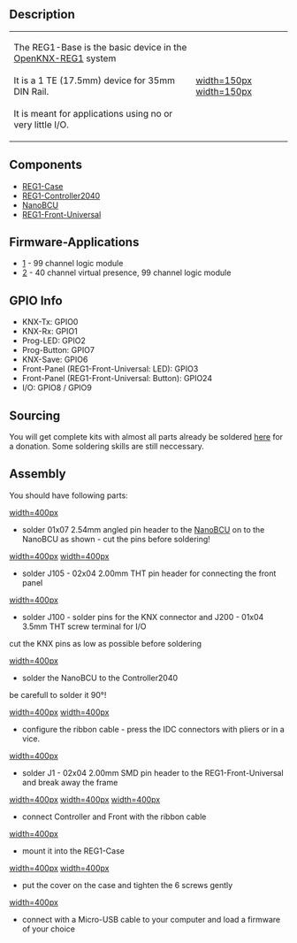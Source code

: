 == Description ==

{|
|-
| The REG1-Base is the basic device in the [[OpenKNX-REG1]] system<br><br>
It is a 1 TE (17.5mm) device for 35mm DIN Rail.<br><br>
It is meant for applications using no or very little I/O.
| [[https://github.com/OpenKNX/OpenKNX-REG1/blob/main/doc/Renderings/OpenKNX_REG1_Base_Teaser_CATIA.png|width=150px]] [[https://github.com/OpenKNX/OpenKNX-REG1/blob/main/doc/Renderings/OpenKNX_REG1_Base_Teaser_CATIA_open.png|width=150px]]
|}

== Components ==

* [[REG1-Case]]
* [[REG1-Controller2040]]
* [[NanoBCU]]
* [[REG1-Front-Universal]]

== Firmware-Applications ==

* [https://github.com/OpenKNX/OpenKNX/wiki/Produktinfo-Logikmodul] - 99 channel logic module
* [https://github.com/OpenKNX/OpenKNX/wiki/Produktinfo-Pr%C3%A4senzmodul] - 40 channel virtual presence, 99 channel logic module

== GPIO Info ==

* KNX-Tx: GPIO0
* KNX-Rx: GPIO1
* Prog-LED: GPIO2
* Prog-Button: GPIO7
* KNX-Save: GPIO6
* Front-Panel (REG1-Front-Universal: LED): GPIO3
* Front-Panel (REG1-Front-Universal: Button): GPIO24
* I/O: GPIO8 / GPIO9


== Sourcing ==

You will get complete kits with almost all parts already be soldered [http://spenden.openknx.de here] for a donation. Some soldering skills are still  neccessary.

== Assembly ==

You should have following parts:

[[https://github.com/OpenKNX/OpenKNX-REG1/blob/main/doc/Pictures/Assembly-REG1-Base/20221121_085129%20(Mittel).jpg|width=400px]]
* solder 01x07 2.54mm angled pin header to the [[NanoBCU]] on to the NanoBCU as shown - cut the pins before soldering!

[[https://github.com/OpenKNX/OpenKNX-REG1/blob/main/doc/Pictures/Assembly-REG1-Base/IMG_20221104_085111029%20(Mittel).jpg|width=400px]]
[[https://github.com/OpenKNX/OpenKNX-REG1/blob/main/doc/Pictures/Assembly-REG1-Base/IMG_20221104_085452516%20(Mittel).jpg|width=400px]]

* solder J105 - 02x04 2.00mm THT pin header for connecting the front panel

[[https://github.com/OpenKNX/OpenKNX-REG1/blob/main/doc/Pictures/Assembly-REG1-Base/20221121_093125.jpg|width=400px]]

* solder J100 - solder pins for the KNX connector and J200 - 01x04 3.5mm THT screw terminal for I/O
cut the KNX pins as low as possible before soldering

[[https://github.com/OpenKNX/OpenKNX-REG1/blob/main/doc/Pictures/Assembly-REG1-Base/20221121_093508%20(Mittel).jpg|width=400px]]

* solder the NanoBCU to the Controller2040
be carefull to solder it 90°!

[[https://github.com/OpenKNX/OpenKNX-REG1/blob/main/doc/Pictures/Assembly-REG1-Base/20221121_113442%20(Mittel).jpg|width=400px]]
[[https://github.com/OpenKNX/OpenKNX-REG1/blob/main/doc/Pictures/Assembly-REG1-Base/20221121_113550%20(Mittel).jpg|width=400px]]

* configure the ribbon cable - press the IDC connectors with pliers or in a vice.

[[https://github.com/OpenKNX/OpenKNX-REG1/blob/main/doc/Pictures/Assembly-REG1-Base/20221121_113302%20(Mittel).jpg|width=400px]]


* solder J1 - 02x04 2.00mm SMD pin header to the REG1-Front-Universal and break away the frame

[[https://github.com/OpenKNX/OpenKNX-REG1/blob/main/doc/Pictures/Assembly-REG1-Base/20221120_205541%20(Mittel).jpg|width=400px]]
[[https://github.com/OpenKNX/OpenKNX-REG1/blob/main/doc/Pictures/Assembly-REG1-Base/20221120_210241%20(Mittel).jpg|width=400px]]
[[https://github.com/OpenKNX/OpenKNX-REG1/blob/main/doc/Pictures/Assembly-REG1-Base/20221120_210323%20(Mittel).jpg|width=400px]]


* connect Controller and Front with the ribbon cable

[[https://github.com/OpenKNX/OpenKNX-REG1/blob/main/doc/Pictures/Assembly-REG1-Base/20221121_114226%20(Mittel).jpg|width=400px]]


* mount it into the REG1-Case

[[https://github.com/OpenKNX/OpenKNX-REG1/blob/main/doc/Pictures/Assembly-REG1-Base/20221121_114244%20(Mittel).jpg|width=400px]]
[[https://github.com/OpenKNX/OpenKNX-REG1/blob/main/doc/Pictures/Assembly-REG1-Base/20221121_114305%20(Mittel).jpg|width=400px]]


* put the cover on the case and tighten the 6 screws gently

[[https://github.com/OpenKNX/OpenKNX-REG1/blob/main/doc/Pictures/Assembly-REG1-Base/20221121_132405%20(Mittel).jpg|width=400px]]
* connect with a Micro-USB cable to your computer and load a firmware of your choice